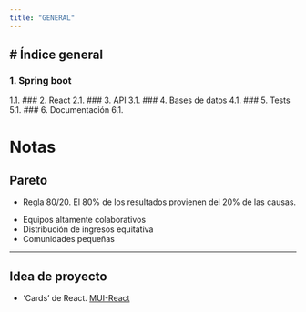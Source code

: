 ```yaml
---
title: "GENERAL"
---
```


# Índice general
---

### 1. Spring boot
   1.1.
### 2. React
   2.1.
### 3. API
   3.1.
### 4. Bases de datos
   4.1.
### 5. Tests
   5.1.
### 6. Documentación
   6.1.

# Notas

## Pareto 
- Regla 80/20. El 80% de los resultados provienen del 20% de las causas.

::: {.callout-note title="Antipareto"}
- Equipos altamente colaborativos 
- Distribución de ingresos equitativa 
- Comunidades pequeñas
:::
---
## Idea de proyecto
- 'Cards' de React. [MUI-React](https://mui.com/material-ui/react-card/)

